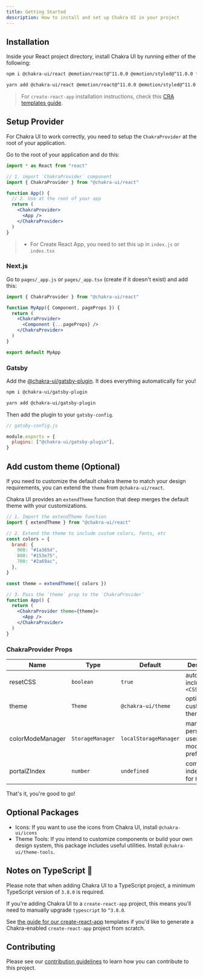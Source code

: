 ```yaml
---
title: Getting Started
description: How to install and set up Chakra UI in your project
---
```


## Installation

Inside your React project directory, install Chakra UI by running either of the
following:

```bash
npm i @chakra-ui/react @emotion/react@^11.0.0 @emotion/styled@^11.0.0 framer-motion@^3.0.0
```

```bash
yarn add @chakra-ui/react @emotion/react@^11.0.0 @emotion/styled@^11.0.0 framer-motion@^3.0.0
```

> For `create-react-app` installation instructions, check this
> [CRA templates guide](/guides/integrations/with-cra).

## Setup Provider

For Chakra UI to work correctly, you need to setup the `ChakraProvider` at the
root of your application.

Go to the root of your application and do this:

```jsx live=false
import * as React from "react"

// 1. import `ChakraProvider` component
import { ChakraProvider } from "@chakra-ui/react"

function App() {
  // 2. Use at the root of your app
  return (
    <ChakraProvider>
      <App />
    </ChakraProvider>
  )
}
```

> - For Create React App, you need to set this up in `index.js` or `index.tsx`

### Next.js

Go to `pages/_app.js` or `pages/_app.tsx` (create if it doesn't exist) and add
this:

```jsx live=false
import { ChakraProvider } from "@chakra-ui/react"

function MyApp({ Component, pageProps }) {
  return (
    <ChakraProvider>
      <Component {...pageProps} />
    </ChakraProvider>
  )
}

export default MyApp
```

### Gatsby

Add the
[@chakra-ui/gatsby-plugin](gatsbyjs.com/plugins/@chakra-ui/gatsby-plugin/). It
does everything automatically for you!

```bash
npm i @chakra-ui/gatsby-plugin
```

```bash
yarn add @chakra-ui/gatsby-plugin
```

Then add the plugin to your `gatsby-config`.

```js
// gatsby-config.js

module.exports = {
  plugins: ["@chakra-ui/gatsby-plugin"],
}
```

## Add custom theme (Optional)

If you need to customize the default chakra theme to match your design
requirements, you can extend the `theme` from `@chakra-ui/react`.

Chakra UI provides an `extendTheme` function that deep merges the default theme
with your customizations.

```jsx live=false
// 1. Import the extendTheme function
import { extendTheme } from "@chakra-ui/react"

// 2. Extend the theme to include custom colors, fonts, etc
const colors = {
  brand: {
    900: "#1a365d",
    800: "#153e75",
    700: "#2a69ac",
  },
}

const theme = extendTheme({ colors })

// 3. Pass the `theme` prop to the `ChakraProvider`
function App() {
  return (
    <ChakraProvider theme={theme}>
      <App />
    </ChakraProvider>
  )
}
```

### ChakraProvider Props

| Name             | Type             | Default               | Description                                         |
| ---------------- | ---------------- | --------------------- | --------------------------------------------------- |
| resetCSS         | `boolean`        | `true`                | automatically includes `<CSSReset />`               |
| theme            | `Theme`          | `@chakra-ui/theme`    | optional custom theme                               |
| colorModeManager | `StorageManager` | `localStorageManager` | manager to persist a users color mode preference in |
| portalZIndex     | `number`         | `undefined`           | common z-index to use for `Portal`                  |

That's it, you're good to go!

## Optional Packages

- Icons: If you want to use the icons from Chakra UI, install `@chakra-ui/icons`
- Theme Tools: If you intend to customize components or build your own design
  system, this package includes useful utilities. Install
  `@chakra-ui/theme-tools`.

## Notes on TypeScript 🚨

Please note that when adding Chakra UI to a TypeScript project, a minimum
TypeScript version of `3.8.0` is required.

If you're adding Chakra UI to a `create-react-app` project, this means you'll
need to manually upgrade `typescript` to `^3.8.0`.

See [the guide for our create-react-app](/guides/integrations/with-cra)
templates if you'd like to generate a Chakra-enabled `create-react-app` project
from scratch.

## Contributing

Please see our [contribution guidelines](/docs/contributing) to learn how you
can contribute to this project.

